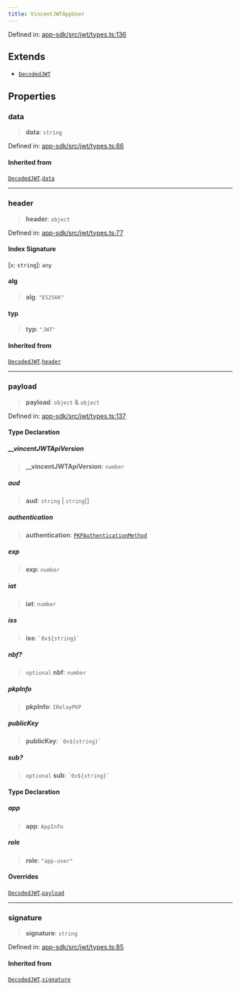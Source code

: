 ```yaml
---
title: VincentJWTAppUser
---
```


Defined in: [app-sdk/src/jwt/types.ts:136](https://github.com/LIT-Protocol/Vincent/blob/1ec4d670031700c70e1e2ba1640f87d4b5f07fe8/packages/libs/app-sdk/src/jwt/types.ts#L136)

## Extends

- [`DecodedJWT`](./DecodedJWT)

## Properties

### data

> **data**: `string`

Defined in: [app-sdk/src/jwt/types.ts:86](https://github.com/LIT-Protocol/Vincent/blob/1ec4d670031700c70e1e2ba1640f87d4b5f07fe8/packages/libs/app-sdk/src/jwt/types.ts#L86)

#### Inherited from

[`DecodedJWT`](./DecodedJWT).[`data`](./DecodedJWT#data)

***

### header

> **header**: `object`

Defined in: [app-sdk/src/jwt/types.ts:77](https://github.com/LIT-Protocol/Vincent/blob/1ec4d670031700c70e1e2ba1640f87d4b5f07fe8/packages/libs/app-sdk/src/jwt/types.ts#L77)

#### Index Signature

\[`x`: `string`\]: `any`

#### alg

> **alg**: `"ES256K"`

#### typ

> **typ**: `"JWT"`

#### Inherited from

[`DecodedJWT`](./DecodedJWT).[`header`](./DecodedJWT#header)

***

### payload

> **payload**: `object` & `object`

Defined in: [app-sdk/src/jwt/types.ts:137](https://github.com/LIT-Protocol/Vincent/blob/1ec4d670031700c70e1e2ba1640f87d4b5f07fe8/packages/libs/app-sdk/src/jwt/types.ts#L137)

#### Type Declaration

##### \_\_vincentJWTApiVersion

> **\_\_vincentJWTApiVersion**: `number`

##### aud

> **aud**: `string` \| `string`[]

##### authentication

> **authentication**: [`PKPAuthenticationMethod`](./PKPAuthenticationMethod)

##### exp

> **exp**: `number`

##### iat

> **iat**: `number`

##### iss

> **iss**: `` `0x${string}` ``

##### nbf?

> `optional` **nbf**: `number`

##### pkpInfo

> **pkpInfo**: `IRelayPKP`

##### publicKey

> **publicKey**: `` `0x${string}` ``

##### sub?

> `optional` **sub**: `` `0x${string}` ``

#### Type Declaration

##### app

> **app**: `AppInfo`

##### role

> **role**: `"app-user"`

#### Overrides

[`DecodedJWT`](./DecodedJWT).[`payload`](./DecodedJWT#payload)

***

### signature

> **signature**: `string`

Defined in: [app-sdk/src/jwt/types.ts:85](https://github.com/LIT-Protocol/Vincent/blob/1ec4d670031700c70e1e2ba1640f87d4b5f07fe8/packages/libs/app-sdk/src/jwt/types.ts#L85)

#### Inherited from

[`DecodedJWT`](./DecodedJWT).[`signature`](./DecodedJWT#signature)
